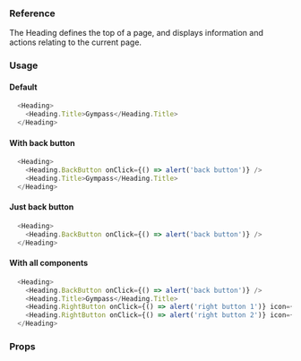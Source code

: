 ### Reference

The Heading defines the top of a page, and displays information and actions relating to the current page.

### Usage

#### Default

```javascript
  <Heading>
    <Heading.Title>Gympass</Heading.Title>
  </Heading>
```

#### With back button

```javascript
  <Heading>
    <Heading.BackButton onClick={() => alert('back button')} />
    <Heading.Title>Gympass</Heading.Title>
  </Heading>
```


#### Just back button

```javascript
  <Heading>
    <Heading.BackButton onClick={() => alert('back button')} />
  </Heading>
```

#### With all components

```javascript
  <Heading>
    <Heading.BackButton onClick={() => alert('back button')} />
    <Heading.Title>Gympass</Heading.Title>
    <Heading.RightButton onClick={() => alert('right button 1')} icon={Upload2} />
    <Heading.RightButton onClick={() => alert('right button 2')} icon={Whatsapp} />
  </Heading>
```

### Props

<PropsTable component="Heading" platform="web" />
